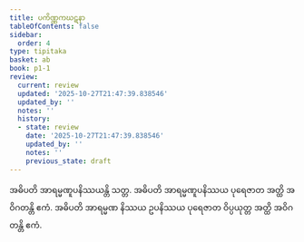 ```yaml
---
title: ပကိဏ္ဏကဃဋနာ
tableOfContents: false
sidebar:
  order: 4
type: tipitaka
basket: ab
book: p1-1
review:
  current: review
  updated: '2025-10-27T21:47:39.838546'
  updated_by: ''
  notes: ''
  history:
  - state: review
    date: '2025-10-27T21:47:39.838546'
    updated_by: ''
    notes: ''
    previous_state: draft
---
```



<ReviewStatus review={frontmatter.review} showDetails={true} />

<HypothesisAnnotation frontmatter={frontmatter} />

<DynamicBreadcrumb />

<Division number="312" book="p1-1" e="ch" v="36" p="97">

<Paragraph number="1021" book="p1-1">
အဓိပတိ အာရမ္မဏူပနိဿယန္တိ သတ္တ. အဓိပတိ အာရမ္မဏူပနိဿယ ပုရေဇာတ အတ္ထိ အဝိဂတန္တိ ဧကံ. အဓိပတိ အာရမ္မဏ နိဿယ ဥပနိဿယ ပုရေဇာတ ဝိပ္ပယုတ္တ အတ္ထိ အဝိဂတန္တိ ဧကံ.
</Paragraph>
</Division>